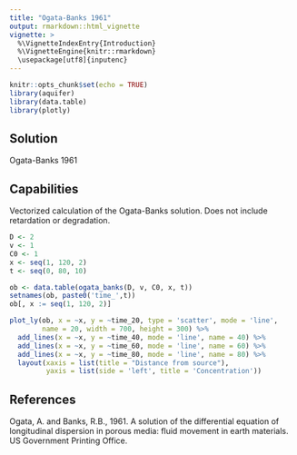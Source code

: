 ```yaml
---
title: "Ogata-Banks 1961"
output: rmarkdown::html_vignette
vignette: >
  %\VignetteIndexEntry{Introduction}
  %\VignetteEngine{knitr::rmarkdown}
  \usepackage[utf8]{inputenc}
---
```


```r
knitr::opts_chunk$set(echo = TRUE)
library(aquifer)
library(data.table)
library(plotly)
```

## Solution

Ogata-Banks 1961

## Capabilities

Vectorized calculation of the Ogata-Banks solution.  Does not include retardation or degradation.

```r
D <- 2
v <- 1
C0 <- 1
x <- seq(1, 120, 2)
t <- seq(0, 80, 10)

ob <- data.table(ogata_banks(D, v, C0, x, t))
setnames(ob, paste0('time_',t))
ob[, x := seq(1, 120, 2)]

```

```r

plot_ly(ob, x = ~x, y = ~time_20, type = 'scatter', mode = 'line', 
        name = 20, width = 700, height = 300) %>% 
  add_lines(x = ~x, y = ~time_40, mode = 'line', name = 40) %>%
  add_lines(x = ~x, y = ~time_60, mode = 'line', name = 60) %>%
  add_lines(x = ~x, y = ~time_80, mode = 'line', name = 80) %>%
  layout(xaxis = list(title = "Distance from source"),
         yaxis = list(side = 'left', title = 'Concentration'))

```

## References

Ogata, A. and Banks, R.B., 1961. A solution of the differential equation of longitudinal dispersion in porous media: fluid movement in earth materials. US Government Printing Office.
